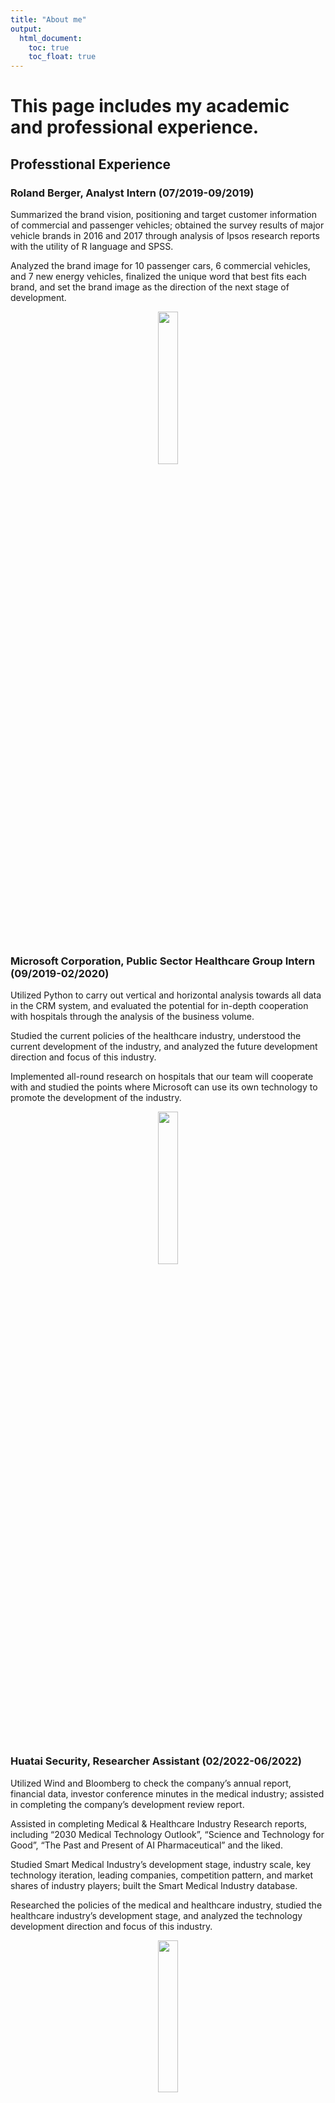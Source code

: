 ```yaml
---
title: "About me"
output: 
  html_document:
    toc: true
    toc_float: true
---
```


# This page includes my academic and professional experience.

## Professtional Experience

### Roland Berger, Analyst Intern (07/2019-09/2019)
Summarized the brand vision, positioning and target customer information of commercial and passenger vehicles; obtained the survey results of major vehicle brands in 2016 and 2017 through analysis of Ipsos research reports with the utility of R language and SPSS.

Analyzed the brand image for 10 passenger cars, 6 commercial vehicles, and 7 new energy vehicles, finalized the unique word that best fits each brand, and set the brand image as the direction of the next stage of development.

<center>
<img src="images/rb.png" style="width:25%">
</center>
<br>

### Microsoft Corporation, Public Sector Healthcare Group Intern (09/2019-02/2020)
Utilized Python to carry out vertical and horizontal analysis towards all data in the CRM system, and evaluated the potential for in-depth cooperation with hospitals through the analysis of the business volume.

Studied the current policies of the healthcare industry, understood the current development of the industry, and analyzed the future development direction and focus of this industry.

Implemented all-round research on hospitals that our team will cooperate with and studied the points where Microsoft can use its own technology to promote the development of the industry.

<center>
<img src="images/ms.png" style="width:25%">
</center>
<br>

### Huatai Security, Researcher Assistant (02/2022-06/2022)
Utilized Wind and Bloomberg to check the company's annual report, financial data, investor conference minutes in the medical industry; assisted in completing the company's development review report.

Assisted in completing Medical & Healthcare Industry Research reports, including "2030 Medical Technology Outlook", "Science and Technology for Good", "The Past and Present of AI Pharmaceutical" and the liked.

Studied Smart Medical Industry’s development stage, industry scale, key technology iteration, leading companies, competition pattern, and market shares of industry players; built the Smart Medical Industry database.

Researched the policies of the medical and healthcare industry, studied the healthcare industry’s development stage, and analyzed the technology development direction and focus of this industry.

<center>
<img src="images/huatai.png" style="width:25%">
</center>
<br>
<br>

## Academic Experience

### Analysis of linkage mechanism between air pollution and human health (01/2019-04/2019)
Established a SO2t - Number of patientst system that covered the SO2 emissions and the number of patients in respiratory department of hospital based on time series data at the macro level, and wielded nonlinear MS (m)-VAR (p) model to capture and portray the complex dynamic changes of the system at different stages.

Analyzed the underlying reasons for the non-linear linkage mechanism between air pollution and human health, and provided theoretical and empirical evidence for the government to select scientific and reasonable policy combinations to control air pollution and improve the health of citizens.

### The impact of interaction on the travel arrangement (10/2018-03/2019)
Employed group experiment method to study the impact of five forms of information including VR on tourists' pre-travel arrangement from the perspective of psychological distance and contingency.

Utilized C++ language to analyze data and concluded that high contingency and low psychological distance could improve their decision satisfaction.

### Mathematical Contest In Modeling (01/2019)
Used MATLAB and SPSS to analyze the energy consumption data of existing large mammals, obtained the basal metabolism data of each age of the dragon, and further estimated the basic energy required by the dragon.

Analyzed the data of the average temperature of various dimensions and climate zones around the world, and combined the energy transfer efficiency of the biological chain to obtain the amount of food that the dragon needs.
